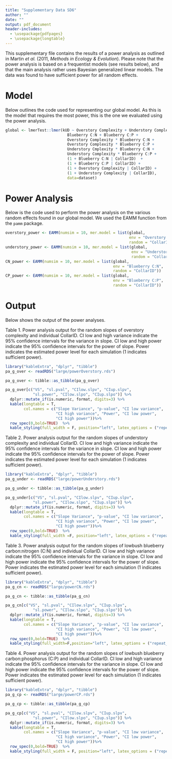 ```yaml
---
title: "Supplementary Data SD6"
author: ""
date: ""
output: pdf_document
header-includes:
  - \usepackage{pdfpages}
  - \usepackage{longtable}
---
```


This supplementary file contains the results of a power analysis as outlined in Martin *et al.* (2011, *Methods in Ecology & Evolution*). Please note that the power analysis is based on a frequentist models (see results below), and that the main analysis rather uses Bayesian generalized linear models. The data was found to have sufficient power for all random effects.  

# Model
Below outlines the code used for representing our global model. As this is the model that requires the most power, this is the one we evaluated using the power analysis. 
```r
global <- lmerTest::lmer(kUD ~ Overstory Complexity + Understory Complexity + 
                           Blueberry C:N + Blueberry C:P + 
                           Overstory Complexity * Blueberry C:N + 
                           Overstory Complexity * Blueberry C:P + 
                           Understory Cmplexity * Blueberry C:N + 
                           Understory Complexity * Blueberry C:P + 
                           (1 + Blueberry C:N | CollarID)  + 
                           (1 + Blueberry C:P | CollarID) + 
                           (1 + Overstory Complexity | CollarID) + 
                           (1 + Understory Complexity | CollarID),
                           data=dataset)
```

# Power Analysis 
Below is the code used to perform the power analysis on the various random effects found in our global model. We used the EAMM function from the ```pamm``` package.
```r
overstory_power <- EAMM(numsim = 10, mer.model = list(global, 
                                                      env = "Overstory Complexity",
                                                      random = "CollarID"))
understory_power <- EAMM(numsim = 10, mer.model = list(global, 
                                                       env = "Understory Complexity", 
                                                       random = "CollarID"))
CN_power <- EAMM(numsim = 10, mer.model = list(global, 
                                               env = "Blueberry C:N", 
                                               random = "CollarID"))
CP_power <- EAMM(numsim = 10, mer.model = list(global, 
                                               env = "Blueberry C:P", 
                                               random = "CollarID"))
```

\newpage
# Output
Below shows the output of the power analyses.   


Table 1. Power analysis output for the random slopes of overstory complexity and individual CollarID. CI low and high variance indicate the 95% confidence intervals for the variance in slope. CI low and high power indicate the 95% confidence intervals for the power of slope. Power indicates the estimated power level for each simulation (1 indicates sufficient power).
```r
library("kableExtra", "dplyr", "tibble")
pa_g_over <- readRDS("large/powerOverstory.rds")

pa_g_over <- tibble::as_tibble(pa_g_over)

pa_g_over[c("VS", "sl.pval", "CIlow.slpv", "CIup.slpv", 
            "sl.power", "CIlow.slpo", "CIup.slpo")] %>%
  dplyr::mutate_if(is.numeric, format, digits=3) %>%
  kable(longtable = T, 
        col.names = c("Slope Variance", "p-value", "CI low variance", 
                      "CI high variance", "Power", "CI low power", 
                      "CI high power"))%>%
  row_spec(0,bold=TRUE)  %>%
  kable_styling(full_width = F, position="left", latex_options = ("repeat_header"))

```

\newpage
Table 2. Power analysis output for the random slopes of understory complexity and individual CollarID. CI low and high variance indicate the 95% confidence intervals for the variance in slope. CI low and high power indicate the 95% confidence intervals for the power of slope. Power indicates the estimated power level for each simulation (1 indicates sufficient power).
```r
library("kableExtra", "dplyr", "tibble")
pa_g_under <- readRDS("large/powerUnderstory.rds")

pa_g_under <- tibble::as_tibble(pa_g_under)

pa_g_under[c("VS", "sl.pval", "CIlow.slpv", "CIup.slpv", 
            "sl.power", "CIlow.slpo", "CIup.slpo")] %>%
  dplyr::mutate_if(is.numeric, format, digits=3) %>%
  kable(longtable = T, 
        col.names = c("Slope Variance", "p-value", "CI low variance", 
                      "CI high variance", "Power", "CI low power", 
                      "CI high power"))%>%
  row_spec(0,bold=TRUE)  %>%
  kable_styling(full_width =F, position="left", latex_options = ("repeat_header"))

```

\newpage
Table 3. Power analysis output for the random slopes of lowbush blueberry carbon:nitrogen (C:N) and individual CollarID. CI low and high variance indicate the 95% confidence intervals for the variance in slope. CI low and high power indicate the 95% confidence intervals for the power of slope. Power indicates the estimated power level for each simulation (1 indicates sufficient power).
```r
library("kableExtra", "dplyr", "tibble")
pa_g_cn <- readRDS("large/powerCN.rds")

pa_g_cn <- tibble::as_tibble(pa_g_cn)

pa_g_cn[c("VS", "sl.pval", "CIlow.slpv", "CIup.slpv", 
            "sl.power", "CIlow.slpo", "CIup.slpo")] %>%
  dplyr::mutate_if(is.numeric, format, digits=3) %>%
  kable(longtable = T, 
        col.names = c("Slope Variance", "p-value", "CI low variance", 
                      "CI high variance", "Power", "CI low power", 
                      "CI high power"))%>%
  row_spec(0,bold=TRUE)  %>%
  kable_styling(full_width=F,position="left", latex_options = ("repeat_header"))

```

\newpage
Table 4. Power analysis output for the random slopes of lowbush blueberry carbon:phosphorus (C:P) and individual CollarID. CI low and high variance indicate the 95% confidence intervals for the variance in slope. CI low and high power indicate the 95% confidence intervals for the power of slope. Power indicates the estimated power level for each simulation (1 indicates sufficient power).
```r
library("kableExtra", "dplyr", "tibble")
pa_g_cp <- readRDS("large/powerCP.rds")

pa_g_cp <- tibble::as_tibble(pa_g_cp)

pa_g_cp[c("VS", "sl.pval", "CIlow.slpv", "CIup.slpv", 
            "sl.power", "CIlow.slpo", "CIup.slpo")] %>%
  dplyr::mutate_if(is.numeric, format, digits=3) %>%
  kable(longtable = T, 
        col.names = c("Slope Variance", "p-value", "CI low variance", 
                      "CI high variance", "Power", "CI low power", 
                      "CI high power"))%>%
  row_spec(0,bold=TRUE)  %>%
  kable_styling(full_width = F, position="left", latex_options = ("repeat_header"))

```